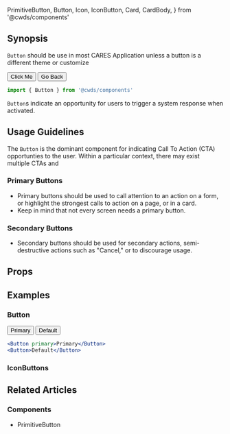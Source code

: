   PrimitiveButton,
  Button,
  Icon,
  IconButton,
  Card,
  CardBody,
} from '@cwds/components'

## Synopsis

`Button` should be use in most CARES Application unless a button is a different theme or customize

<DemoCard>
  <div>
    <Button primary>Click Me</Button> <Button>Go Back</Button>
  </div>
</DemoCard>

```jsx
import { Button } from '@cwds/components'
```

`Button`s indicate an opportunity for users to trigger a system response when activated.

## Usage Guidelines

The `Button` is the dominant component for indicating Call To Action (CTA) opportunties to the user. Within a particular context, there may exist multiple CTAs and

### Primary Buttons

- Primary buttons should be used to call attention to an action on a form, or highlight the strongest calls to action on a page, or in a card.
- Keep in mind that not every screen needs a primary button.

### Secondary Buttons

- Secondary buttons should be used for secondary actions, semi-destructive actions such as "Cancel," or to discourage usage.

## Props

<PropTable docgen={Docgen.Button} />

## Examples

### Button

<div className="my-3">
  <Button primary>Primary</Button> <Button>Default</Button>
</div>

```jsx
<Button primary>Primary</Button>
<Button>Default</Button>
```

### IconButtons

<div className="my-3">
  <IconButton icon="cog" />
</div>

<!--
### Patterns

@TODO

### Components

@TODO -->

## Related Articles

### Components

<ul>
  <li>
    <Link to="/components/primitive-button">PrimitiveButton</Link>
  </li>
</ul>
